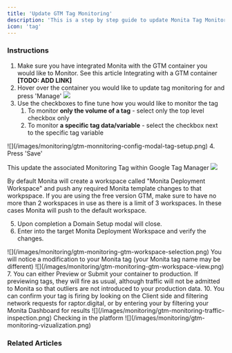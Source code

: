 ```yaml
---
title: 'Update GTM Tag Monitoring'
description: 'This is a step by step guide to update Monita Tag Monitoring for GTM Container Monitoring'
icon: 'tag'
---
```

### Instructions
1. Make sure you have integrated Monita with the GTM container you would like to Monitor. See this article Integrating with a GTM container **[TODO: ADD LINK]** 
2. Hover over the container you would like to update tag monitoring for and press 'Manage'
![](/images/monitoring/gtm-monitoring-card.png)
3. Use the checkboxes to fine tune how you would like to monitor the tag
    1. To monitor **only the volume of a tag** - select only the top level checkbox only
    2. To monitor **a specific tag data/variable** - select the checkbox next to the specific tag variable
<Frame  caption="Domain Setup">
![](/images/monitoring/gtm-monnitoring-config-modal-tag-setup.png)
</Frame>
4. Press 'Save'

This update the associated Monitoring Tag within Google Tag Manager
![](/images/monitoring/gtm-monitoring-save-confirmation.png)

<Note>By default Monita will create a workspace called "Monita Deployment Workspace" and push any required Monita template changes to that workpspace. 
If you are using the free version GTM, make sure to have no more than 2 workspaces in use as there is a limit of 3 workspaces. In these cases Monita will push to the default workspace.</Note>

5. Upon completion a Domain Setup modal will close.
6. Enter into the target Monita Deployment Workspace and verify the changes.
<Frame caption="Select Monita Deployment Workspace">
![](/images/monitoring/gtm-monitoring-gtm-workspace-selection.png)
</Frame>
You will notice a modification to your Monita tag (your Monita tag name may be different)
<Frame caption="Monita Deployment Workspace">
![](/images/monitoring/gtm-monitoring-gtm-workspace-view.png)
</Frame>
7. You can either Preview or Submit your container to production.
<Note>If previewing tags, they will fire as usual, although traffic will not be admitted to Monita so that outliers are not introduced to your production data.</Note>
10. You can confirm your tag is firing by looking on the Client side and filtering network requests for raptor.digital, or by entering your by filtering your Monita Dashboard for results
<Frame caption="Client side example - filter for raptor.digital">
![](/images/monitoring/gtm-monitoring-traffic-inspection.png)
</Frame>
Checking in the platform
<Frame caption="Checking in the platform">
![](/images/monitoring/gtm-monitoring-vizualization.png)
</Frame>

### Related Articles